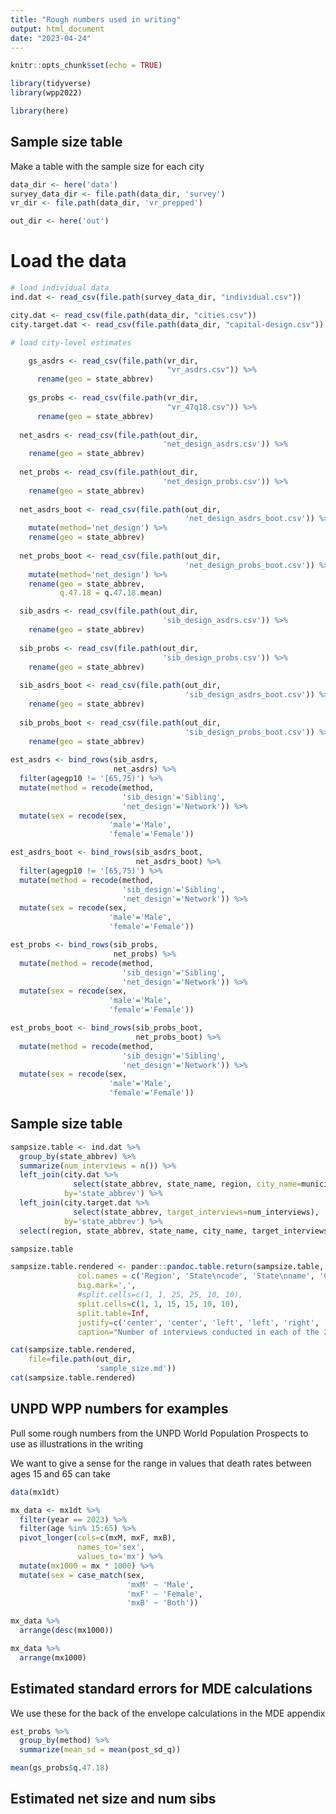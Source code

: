 ```yaml
---
title: "Rough numbers used in writing"
output: html_document
date: "2023-04-24"
---
```


```r
knitr::opts_chunk$set(echo = TRUE)
```

```r
library(tidyverse)
library(wpp2022)

library(here)
```

## Sample size table

Make a table with the sample size for each city

```r
data_dir <- here('data')
survey_data_dir <- file.path(data_dir, 'survey')
vr_dir <- file.path(data_dir, 'vr_prepped')

out_dir <- here('out')
```

# Load the data

```r
# load individual data
ind.dat <- read_csv(file.path(survey_data_dir, "individual.csv"))

city.dat <- read_csv(file.path(data_dir, "cities.csv"))
city.target.dat <- read_csv(file.path(data_dir, "capital-design.csv"))

# load city-level estimates

```

```r
    gs_asdrs <- read_csv(file.path(vr_dir, 
                                   "vr_asdrs.csv")) %>%
      rename(geo = state_abbrev)
    
    gs_probs <- read_csv(file.path(vr_dir, 
                                   "vr_47q18.csv")) %>%
      rename(geo = state_abbrev)
    
  net_asdrs <- read_csv(file.path(out_dir, 
                                  'net_design_asdrs.csv')) %>%
    rename(geo = state_abbrev)
  
  net_probs <- read_csv(file.path(out_dir, 
                                  'net_design_probs.csv')) %>%
    rename(geo = state_abbrev)
  
  net_asdrs_boot <- read_csv(file.path(out_dir, 
                                       'net_design_asdrs_boot.csv')) %>% 
    mutate(method='net_design') %>%
    rename(geo = state_abbrev)
  
  net_probs_boot <- read_csv(file.path(out_dir, 
                                       'net_design_probs_boot.csv')) %>% 
    mutate(method='net_design') %>%
    rename(geo = state_abbrev,
           q.47.18 = q.47.18.mean)

  sib_asdrs <- read_csv(file.path(out_dir, 
                                  'sib_design_asdrs.csv')) %>%
    rename(geo = state_abbrev)
  
  sib_probs <- read_csv(file.path(out_dir, 
                                  'sib_design_probs.csv')) %>%
    rename(geo = state_abbrev)
  
  sib_asdrs_boot <- read_csv(file.path(out_dir, 
                                       'sib_design_asdrs_boot.csv')) %>%
    rename(geo = state_abbrev)
  
  sib_probs_boot <- read_csv(file.path(out_dir, 
                                       'sib_design_probs_boot.csv')) %>%
    rename(geo = state_abbrev)
  
est_asdrs <- bind_rows(sib_asdrs,
                       net_asdrs) %>%
  filter(agegp10 != '[65,75)') %>%
  mutate(method = recode(method,
                         'sib_design'='Sibling',
                         'net_design'='Network')) %>%
  mutate(sex = recode(sex,
                      'male'='Male',
                      'female'='Female'))

est_asdrs_boot <- bind_rows(sib_asdrs_boot,
                            net_asdrs_boot) %>%
  filter(agegp10 != '[65,75)') %>%
  mutate(method = recode(method,
                         'sib_design'='Sibling',
                         'net_design'='Network')) %>%
  mutate(sex = recode(sex,
                      'male'='Male',
                      'female'='Female'))

est_probs <- bind_rows(sib_probs,
                       net_probs) %>%
  mutate(method = recode(method,
                         'sib_design'='Sibling',
                         'net_design'='Network')) %>%
  mutate(sex = recode(sex,
                      'male'='Male',
                      'female'='Female'))

est_probs_boot <- bind_rows(sib_probs_boot,
                            net_probs_boot) %>%
  mutate(method = recode(method,
                         'sib_design'='Sibling',
                         'net_design'='Network')) %>%
  mutate(sex = recode(sex,
                      'male'='Male',
                      'female'='Female'))
```


## Sample size table

```r
sampsize.table <- ind.dat %>%
  group_by(state_abbrev) %>%
  summarize(num_interviews = n()) %>%
  left_join(city.dat %>%
              select(state_abbrev, state_name, region, city_name=municipio),
            by='state_abbrev') %>%
  left_join(city.target.dat %>%
              select(state_abbrev, target_interviews=num_interviews),
            by='state_abbrev') %>%
  select(region, state_abbrev, state_name, city_name, target_interviews, num_interviews)

sampsize.table
```

```r
sampsize.table.rendered <- pander::pandoc.table.return(sampsize.table,
               col.names = c('Region', 'State\ncode', 'State\nname', 'City', 'Target\nsample size', 'Number of\nInterviews'),
               big.mark=',',
               #split.cells=c(1, 1, 25, 25, 10, 10),
               split.cells=c(1, 1, 15, 15, 10, 10),
               split.table=Inf,
               justify=c('center', 'center', 'left', 'left', 'right', 'right'),
               caption="Number of interviews conducted in each of the 27 cities in our sample. (\\#tab:sampsize)")

cat(sampsize.table.rendered,
    file=file.path(out_dir,
                   'sample_size.md'))
cat(sampsize.table.rendered)
```


## UNPD WPP numbers for examples

Pull some rough numbers from the UNPD World Population Prospects to use as
illustrations in the writing

We want to give a sense for the range in values that death rates between
ages 15 and 65 can take

```r
data(mx1dt)
```

```r
mx_data <- mx1dt %>% 
  filter(year == 2023) %>%
  filter(age %in% 15:65) %>%
  pivot_longer(cols=c(mxM, mxF, mxB),
               names_to='sex',
               values_to='mx') %>%
  mutate(mx1000 = mx * 1000) %>%
  mutate(sex = case_match(sex,
                          'mxM' ~ 'Male',
                          'mxF' ~ 'Female',
                          'mxB' ~ 'Both')) 
```

```r
mx_data %>%
  arrange(desc(mx1000))
```

```r
mx_data %>%
  arrange(mx1000)
```


## Estimated standard errors for MDE calculations

We use these for the back of the envelope calculations in the MDE appendix

```r
est_probs %>%
  group_by(method) %>%
  summarize(mean_sd = mean(post_sd_q))
```

```r
mean(gs_probs$q.47.18)
```


## Estimated net size and num sibs


```r

```



